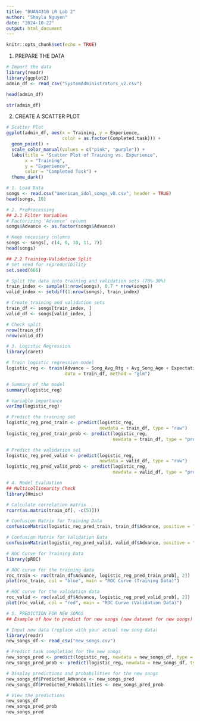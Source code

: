 ```yaml
---
title: "BUAN4310 LR Lab 2"
author: "Shayla Nguyen"
date: "2024-10-22"
output: html_document
---
```


```r
knitr::opts_chunk$set(echo = TRUE)
```
1. PREPARE THE DATA
```r
# Import the data
library(readr)
library(ggplot2)
admin_df <- read_csv("SystemAdministrators_v2.csv")
```

```r
head(admin_df)
```
```r
str(admin_df)
```

2. CREATE A SCATTER PLOT
```r
# Scatter Plot
ggplot(admin_df, aes(x = Training, y = Experience, 
                     color = as.factor(Completed.task))) +
  geom_point() +
  scale_color_manual(values = c("pink", "purple")) +
  labs(title = "Scatter Plot of Training vs. Experience",
       x = "Training",
       y = "Experience",
       color = "Completed Task") +
  theme_dark()
```

```r
# 1. Load Data
songs <- read.csv("american_idol_songs_v8.csv", header = TRUE)
head(songs, 10)
```


```r
# 2. PreProcessing
## 2.1 Filter Variables
# Factorizing 'Advance' column
songs$Advance <- as.factor(songs$Advance)

# Keep necessary columns
songs <- songs[, c(4, 6, 10, 11, 7)]
head(songs)
```


```r
## 2.2 Training-Validation Split
# Set seed for reproducibility
set.seed(666)

# Split the data into training and validation sets (70%-30%)
train_index <- sample(1:nrow(songs), 0.7 * nrow(songs))
valid_index <- setdiff(1:nrow(songs), train_index)

# Create training and validation sets
train_df <- songs[train_index, ]
valid_df <- songs[valid_index, ]

# Check split
nrow(train_df)
nrow(valid_df)
```


```r
# 3. Logistic Regression
library(caret)

# Train logistic regression model
logistic_reg <- train(Advance ~ Song_Avg_Rtg + Avg_Song_Age + Expectation + Artiste_Rating,
                      data = train_df, method = "glm")

# Summary of the model
summary(logistic_reg)

# Variable importance
varImp(logistic_reg)
```


```r
# Predict the training set
logistic_reg_pred_train <- predict(logistic_reg, 
                                   newdata = train_df, type = "raw")
logistic_reg_pred_train_prob <- predict(logistic_reg, 
                                        newdata = train_df, type = "prob")

# Predict the validation set
logistic_reg_pred_valid <- predict(logistic_reg, 
                                   newdata = valid_df, type = "raw")
logistic_reg_pred_valid_prob <- predict(logistic_reg, 
                                        newdata = valid_df, type = "prob")
```


```r
# 4. Model Evaluation
## Multicollinearity Check
library(Hmisc)
```


```r
# Calculate correlation matrix
rcorr(as.matrix(train_df[, -c(5)]))

# Confusion Matrix for Training Data
confusionMatrix(logistic_reg_pred_train, train_df$Advance, positive = "1")

# Confusion Matrix for Validation Data
confusionMatrix(logistic_reg_pred_valid, valid_df$Advance, positive = "1")

```


```r
# ROC Curve for Training Data
library(pROC)

# ROC curve for the training data
roc_train <- roc(train_df$Advance, logistic_reg_pred_train_prob[, 2])
plot(roc_train, col = "blue", main = "ROC Curve (Training Data)")

# ROC curve for the validation data
roc_valid <- roc(valid_df$Advance, logistic_reg_pred_valid_prob[, 2])
plot(roc_valid, col = "red", main = "ROC Curve (Validation Data)")
```


```r
# 5. PREDICTION FOR NEW SONGS
## Example of how to predict for new songs (new dataset for new songs)

# Input new data (replace with your actual new song data)
library(readr)
new_songs_df <- read_csv("new_songs.csv")

# Predict task completion for the new songs
new_songs_pred <- predict(logistic_reg, newdata = new_songs_df, type = "raw")
new_songs_pred_prob <- predict(logistic_reg, newdata = new_songs_df, type = "prob")
```


```r
# Display predictions and probabilities for the new songs
new_songs_df$Predicted_Advance <- new_songs_pred
new_songs_df$Predicted_Probabilities <- new_songs_pred_prob

# View the predictions
new_songs_df
new_songs_pred_prob
new_songs_pred

```

